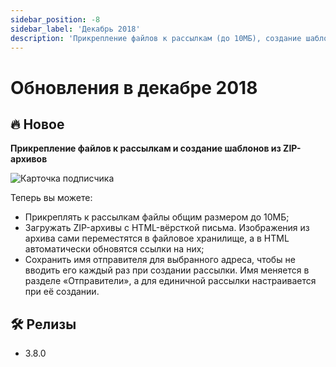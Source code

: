 ```yaml
---
sidebar_position: -8
sidebar_label: 'Декабрь 2018'
description: 'Прикрепление файлов к рассылкам (до 10МБ), создание шаблонов из ZIP-архивов, сохранение имени отправителя для выбранного адреса'
---
```



# Обновления в декабре 2018

## 🔥 Новое

**Прикрепление файлов к рассылкам и создание шаблонов из ZIP-архивов**

<p align="left">
  <img src={attachZipArchive} alt="Карточка подписчика" />
</p>

Теперь вы можете:

- Прикреплять к рассылкам файлы общим размером до 10МБ;
- Загружать ZIP-архивы с HTML-вёрсткой письма. Изображения из архива сами переместятся в файловое хранилище, а в HTML автоматически обновятся ссылки на них;
- Сохранить имя отправителя для выбранного адреса, чтобы не вводить его каждый раз при создании рассылки. Имя меняется в разделе «Отправители», а для единичной рассылки настраивается при её создании.

## 🛠️ Релизы

- 3.8.0
